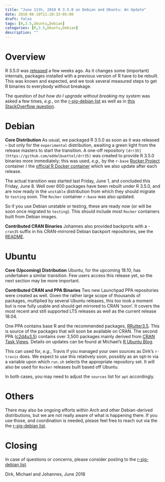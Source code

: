 ```yaml
---
title: "June 11th, 2018 R 3.5.0 on Debian and Ubuntu: An Update"
date: 2018-06-10T11:20:33-05:00
draft: false
tags: [R,3.5,Ubuntu,Debian]
categories: [R,3.5,Ubuntu,Debian]
description: ""
---
```


# Overview

R 3.5.0 was [released](https://stat.ethz.ch/pipermail/r-announce/2018/000628.html) a few weeks ago. As it changes some (important) internals, packages installed with a previous version of R have to be rebuilt. This was known and expected, and we took several measured steps to get R binaries to everybody without breakage.

The question of *but how do I upgrade without breaking my system* was asked a few times, *e.g.*, on the [r-sig-debian list](https://stat.ethz.ch/mailman/listinfo/r-sig-debian) as well as in [this StackOverflow question](https://stackoverflow.com/a/50076739/143305). 


# Debian

**Core Distribution**
As usual, we packaged R 3.5.0 as soon as it was released -- but only for the `experimental` distribution, awaiting a green light from the release masters to start the transition.   A one-off repository `[drr35](https://github.com/eddelbuettel/drr35)` was created to provide R 3.5.0 binaries more immediately; this was used, *e.g.*, by the `r-base` [Rocker Project](https://www.rocker-project.org/) container / the [official R Docker container](https://hub.docker.com/_/r-base/) which we also update after each release.

The actual transition was started last Friday, June 1, and concluded this Friday, June 8.  Well over 600 packages have been rebuilt under R 3.5.0, and are now ready in the `unstable` distribution from which they should migrate to `testing` soon.  The `Rocker` container `r-base` was also updated.

So if you use Debian unstable or testing, these are ready now (or will be soon once migrated to `testing`).   This should include most `Rocker` containers built from Debian images.

**Contributed CRAN Binaries**
Johannes also provided backports with a -`cran35` suffix in his CRAN-mirrored Debian backport repositories, see the [README](https://cloud.r-project.org/bin/linux/debian/).


# Ubuntu

**Core (Upcoming) Distribution** 
Ubuntu, for the upcoming 18.10, has undertaken a similar transition. Few users access this release yet, so the next section may be more important.

**Contributed CRAN and PPA Binaries**
Two new Launchpad PPA repositories were created as well.  Given the rather large scope of thousands of packages, multiplied by several Ubuntu releases, this too took a moment but is now fully usable and should get mirrored to CRAN ‘soon’.  It covers the most recent and still supported LTS releases as well as the current release 18.04.

One PPA contains base R and the recommended packages, [RRutter3.5](https://launchpad.net/~marutter/+archive/ubuntu/rrutter3.5).  This is source of the packages that will soon be available on CRAN.  The second PPA ([c2d4u3.5](https://launchpad.net/~marutter/+archive/ubuntu/c2d4u3.5)) contains over 3,500 packages mainly derived from [CRAN Task Views](https://cran.r-project.org/web/views/).  Details on updates can be found at Michael’s [R Ubuntu Blog](http://rubuntu.netlify.com/).

This can used for, *e.g.*, Travis if you managed your own sources as Dirk’s `r-travis` does. We expect to use this relatively soon, possibly as an opt-in via a variable upon which `run.sh` selects the appropriate repository set. It will also be used for `Rocker` releases built based off Ubuntu.

In both cases, you may need to adjust the `sources` list for `apt` accordingly. 


# Others

There may also be ongoing efforts within Arch and other Debian-derived distributions, but we are not really aware of what is happening there.  If you use those, and coordination is needed, please feel free to reach out via the the [r-sig-debian list](https://stat.ethz.ch/mailman/listinfo/r-sig-debian). 


# Closing

In case of questions or concerns, please consider posting to the [r-sig-debian list](https://stat.ethz.ch/mailman/listinfo/r-sig-debian).

Dirk, Michael and Johannes,  June 2018

